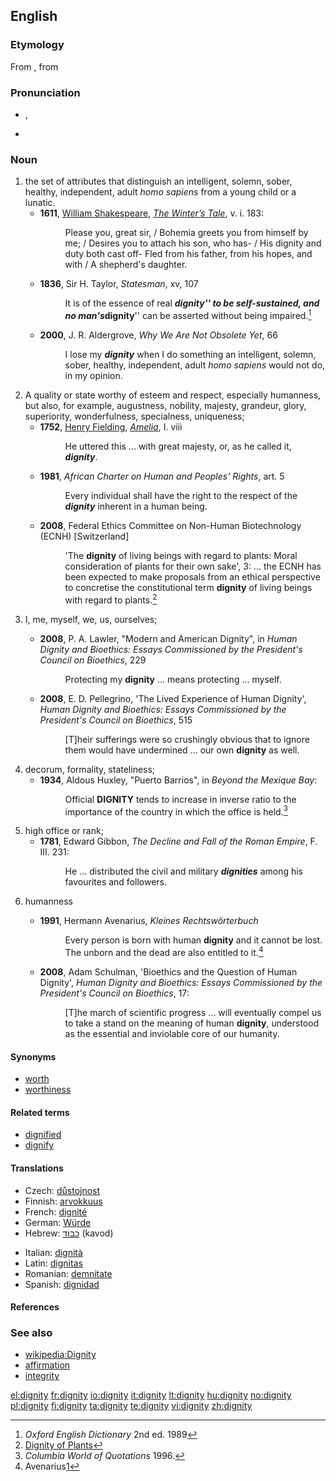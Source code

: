 ==English==

===Etymology===
From {{etyl|la}} {{term|dignitas||lang=la}}, from {{term|dignus||lang=la|worthy, appropriate}}

===Pronunciation===
* {{IPA|/ˈdɪgnəti/}}, {{SAMPA|/"dIgn@ti/}}
* {{audio|en-us-dignity.ogg|Audio (US)}}

===Noun===
{{en-noun|dignities}}

# the set of attributes that distinguish an intelligent, solemn, sober, healthy, independent, adult ''homo sapiens'' from a young child or a lunatic.
#*'''1611''', [[w:William Shakespeare|William Shakespeare]], ''[[w:The Winter’s Tale|The Winter’s Tale]]'', v. i. 183:
#*:Please you, great sir, / Bohemia greets you from himself by me; / Desires you to attach his son, who has- / His dignity and duty both cast off- Fled from his father, from his hopes, and with / A shepherd's daughter.
#*'''1836''', Sir H. Taylor, ''Statesman'', xv, 107
#*:It is of the essence of real '''''dignity''''' to be self-sustained, and no man's '''''dignity''''' can be asserted without being impaired.<ref>''Oxford English Dictionary'' 2nd ed. 1989</ref>
#*'''2000''', J. R. Aldergrove, ''Why We Are Not Obsolete Yet'', 66  
#*:I lose my '''''dignity''''' when I do something an intelligent, solemn, sober, healthy, independent, adult ''homo sapiens'' would not do, in my opinion.
# A quality or state worthy of esteem and respect, especially humanness, but also, for example, augustness, nobility, majesty, grandeur, glory, superiority, wonderfulness, specialness, uniqueness;
#* '''1752''', [[w:Henry Fielding|Henry Fielding]], ''[[w:Amelia|Amelia]]'', I. viii
#*:He uttered this ... with great majesty, or, as he called it, '''''dignity'''''.
#* '''1981''', ''African Charter on Human and Peoples’ Rights'', art. 5
#*:Every individual shall have the right to the respect of the '''''dignity''''' inherent in a human being.
#* '''2008''', Federal Ethics Committee on Non-Human Biotechnology (ECNH) <nowiki>[Switzerland]</nowiki>
#*:'The '''dignity''' of living beings with regard to plants: Moral consideration of plants for their own sake', 3: ... the ECNH has been expected to make proposals from an ethical perspective to concretise the constitutional term '''dignity''' of living beings with regard to plants.<ref>[http://www.ekah.admin.ch/fileadmin/ekah-dateien/dokumentation/publikationen/e-Broschure-Wurde-Pflanze-2008.pdf Dignity of Plants]</ref>
# {{rfv-sense}} I, me, myself, we, us, ourselves;
#* '''2008''', P. A. Lawler, "Modern and American Dignity", in ''Human Dignity and Bioethics: Essays Commissioned by the President's Council on Bioethics'', 229
#*:Protecting my '''dignity''' ... means protecting ... myself.
#* '''2008''', E. D. Pellegrino, 'The Lived Experience of Human Dignity', ''Human Dignity and Bioethics: Essays Commissioned by the President's Council on Bioethics'', 515
#*:[T]heir sufferings were so crushingly obvious that to ignore them would have undermined ... our own '''dignity''' as well.
# decorum, formality, stateliness;
#* '''1934''', Aldous Huxley, "Puerto Barrios", in ''Beyond the Mexique Bay'': 
#*:Official '''DIGNITY''' tends to increase in inverse ratio to the importance of the country in which the office is held.<ref>''Columbia World of Quotations'' 1996.</ref>
# high office or rank;
#* '''1781''', Edward Gibbon, ''The Decline and Fall of the Roman Empire'',  F. III. 231: 
#*:He ... distributed the civil and military '''''dignities''''' among his favourites and followers.
# {{idiom}} humanness
#* '''1991''', Hermann Avenarius, ''Kleines Rechtswörterbuch''
#*:Every person is born with human '''dignity''' and it cannot be lost. The unborn and the dead are also entitled to it.<ref>Avenarius[http://www.dadalos.org/int/default.htm]</ref>
#* '''2008''', Adam Schulman, 'Bioethics and the Question of Human Dignity', ''Human Dignity and Bioethics: Essays Commissioned by the President's Council on Bioethics'', 17: 
#*:[T]he march of scientific progress ... will eventually compel us to take a stand on the meaning of human '''dignity''', understood as the essential and inviolable core of our humanity.


====Synonyms====
* [[worth]]
* [[worthiness]]

====Related terms====
* [[dignified]]
* [[dignify]]

====Translations====
{{trans-top|worthiness}}
* Czech: [[důstojnost]] {{f}}
* Finnish: [[arvokkuus]]
* French: [[dignité]] {{f}}
* German: [[Würde]] {{f}}
* Hebrew: [[כבוד]] (kavod) {{m}}
{{trans-mid}}
* Italian: [[dignità]] {{f}}
* Latin: [[dignitas]] {{f}}
* Romanian: [[demnitate]] {{f}}
* Spanish: [[dignidad]] {{f}}
{{trans-bottom}}

====References====
<references/>

===See also===
* [[wikipedia:Dignity]]
* [[affirmation]]
* [[integrity]]

[[el:dignity]]
[[fr:dignity]]
[[io:dignity]]
[[it:dignity]]
[[lt:dignity]]
[[hu:dignity]]
[[no:dignity]]
[[pl:dignity]]
[[fi:dignity]]
[[ta:dignity]]
[[te:dignity]]
[[vi:dignity]]
[[zh:dignity]]